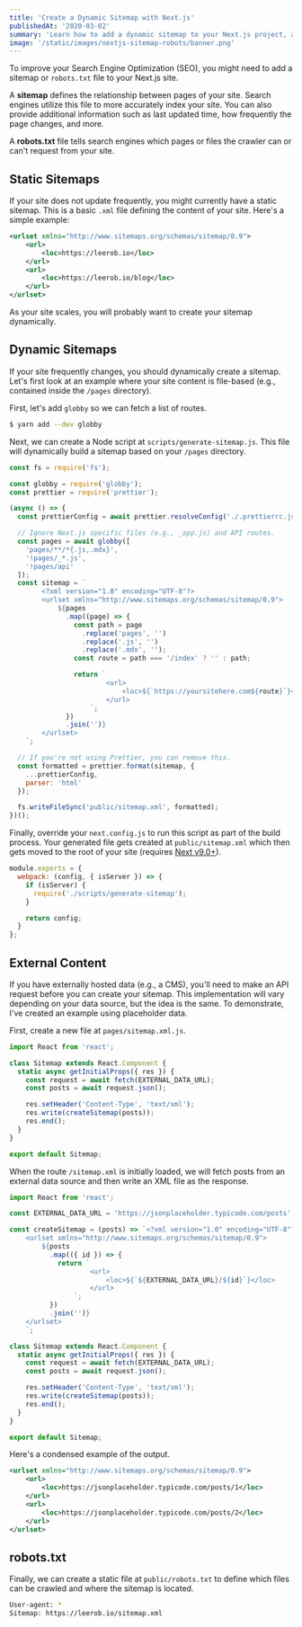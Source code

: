 ```yaml
---
title: 'Create a Dynamic Sitemap with Next.js'
publishedAt: '2020-03-02'
summary: 'Learn how to add a dynamic sitemap to your Next.js project, along with a robots.txt file for optimal SEO.'
image: '/static/images/nextjs-sitemap-robots/banner.png'
---
```


To improve your Search Engine Optimization (SEO), you might need to add a sitemap or `robots.txt` file to your Next.js site.

A **sitemap** defines the relationship between pages of your site. Search engines utilize
this file to more accurately index your site. You can also provide additional information
such as last updated time, how frequently the page changes, and more.

A **robots.txt** file tells search engines which pages or files the crawler can or can't request from your site.

## Static Sitemaps

If your site does not update frequently, you might currently have a static sitemap.
This is a basic `.xml` file defining the content of your site. Here's a simple example:

```xml
<urlset xmlns="http://www.sitemaps.org/schemas/sitemap/0.9">
    <url>
        <loc>https://leerob.io</loc>
    </url>
    <url>
        <loc>https://leerob.io/blog</loc>
    </url>
</urlset>
```

As your site scales, you will probably want to create your sitemap dynamically.

## Dynamic Sitemaps

If your site frequently changes, you should dynamically create a sitemap.
Let's first look at an example where your site content is file-based (e.g., contained inside the `/pages` directory).

First, let's add `globby` so we can fetch a list of routes.

```bash
$ yarn add --dev globby
```

Next, we can create a Node script at `scripts/generate-sitemap.js`.
This file will dynamically build a sitemap based on your `/pages` directory.

```js
const fs = require('fs');

const globby = require('globby');
const prettier = require('prettier');

(async () => {
  const prettierConfig = await prettier.resolveConfig('./.prettierrc.js');

  // Ignore Next.js specific files (e.g., _app.js) and API routes.
  const pages = await globby([
    'pages/**/*{.js,.mdx}',
    '!pages/_*.js',
    '!pages/api'
  ]);
  const sitemap = `
        <?xml version="1.0" encoding="UTF-8"?>
        <urlset xmlns="http://www.sitemaps.org/schemas/sitemap/0.9">
            ${pages
              .map((page) => {
                const path = page
                  .replace('pages', '')
                  .replace('.js', '')
                  .replace('.mdx', '');
                const route = path === '/index' ? '' : path;

                return `
                        <url>
                            <loc>${`https://yoursitehere.com${route}`}</loc>
                        </url>
                    `;
              })
              .join('')}
        </urlset>
    `;

  // If you're not using Prettier, you can remove this.
  const formatted = prettier.format(sitemap, {
    ...prettierConfig,
    parser: 'html'
  });

  fs.writeFileSync('public/sitemap.xml', formatted);
})();
```

Finally, override your `next.config.js` to run this script as part of the build process.
Your generated file gets created at `public/sitemap.xml` which then gets moved to the
root of your site (requires [Next v9.0+](https://github.com/vercel/next.js/releases/tag/v9.0.0)).

```js
module.exports = {
  webpack: (config, { isServer }) => {
    if (isServer) {
      require('./scripts/generate-sitemap');
    }

    return config;
  }
};
```

## External Content

If you have externally hosted data (e.g., a CMS), you'll need to make an API request
before you can create your sitemap. This implementation will vary depending on your data source,
but the idea is the same. To demonstrate, I've created an example using placeholder data.

First, create a new file at `pages/sitemap.xml.js`.

```js
import React from 'react';

class Sitemap extends React.Component {
  static async getInitialProps({ res }) {
    const request = await fetch(EXTERNAL_DATA_URL);
    const posts = await request.json();

    res.setHeader('Content-Type', 'text/xml');
    res.write(createSitemap(posts));
    res.end();
  }
}

export default Sitemap;
```

When the route `/sitemap.xml` is initially loaded, we will fetch posts from an external data source
and then write an XML file as the response.

```js
import React from 'react';

const EXTERNAL_DATA_URL = 'https://jsonplaceholder.typicode.com/posts';

const createSitemap = (posts) => `<?xml version="1.0" encoding="UTF-8"?>
    <urlset xmlns="http://www.sitemaps.org/schemas/sitemap/0.9">
        ${posts
          .map(({ id }) => {
            return `
                    <url>
                        <loc>${`${EXTERNAL_DATA_URL}/${id}`}</loc>
                    </url>
                `;
          })
          .join('')}
    </urlset>
    `;

class Sitemap extends React.Component {
  static async getInitialProps({ res }) {
    const request = await fetch(EXTERNAL_DATA_URL);
    const posts = await request.json();

    res.setHeader('Content-Type', 'text/xml');
    res.write(createSitemap(posts));
    res.end();
  }
}

export default Sitemap;
```

Here's a condensed example of the output.

```xml
<urlset xmlns="http://www.sitemaps.org/schemas/sitemap/0.9">
    <url>
        <loc>https://jsonplaceholder.typicode.com/posts/1</loc>
    </url>
    <url>
        <loc>https://jsonplaceholder.typicode.com/posts/2</loc>
    </url>
</urlset>
```

## robots.txt

Finally, we can create a static file at `public/robots.txt` to define which
files can be crawled and where the sitemap is located.

```bash
User-agent: *
Sitemap: https://leerob.io/sitemap.xml
```
